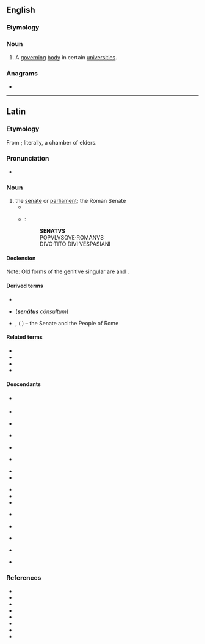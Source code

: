 ==English==

===Etymology===
{{bor|en|la|senatus}}

===Noun===
{{en-noun|?}}

# A [[govern]]ing [[body]] in certain [[university|universities]].

===Anagrams===
* {{anagrams|en|a=aensstu|nasutes|sun teas|unseats}}

----

==Latin==

===Etymology===
From {{m|la|senex||old}}; literally, a chamber of elders.

===Pronunciation===
* {{la-IPA|senātus}}

===Noun===
{{la-noun|senātus<4>}}

# the [[senate]] or [[parliament]]; the Roman Senate
#* {{Q|la|Cicero|Catiline|Oratio in Catilinam Prima in Senatu Habita|2|quote=O tempora, o mores! '''Senatus''' haec intellegit, consul videt; hic tamen vivit. Vivit?|trans=Shame on the age and on its principles! The '''senate''' is aware of these things; the consul sees them; and yet this man lives. Lives!}}
#* {{circa|82 {{AD}}}} {{w|Arch of Titus}}:
#*: '''SENATVS'''
#*: POPVLVSQVE·ROMANVS
#*: DIVO·TITO·DIVI·VESPASIANI

====Declension====
{{la-ndecl|senātus<4>}}
Note: Old forms of the genitive singular are {{m|la|senātuis}} and {{m|la|senātī}}.

====Derived terms====
* {{l|la|senāculum}}
* {{l|la|S. C.}} ('''''senātus''' cōnsultum'')
* {{l|la|S. P. Q. R.}}, {{l|la|SPQR}} ('''''{{l|la|senatus|Senātus}}''' {{l|la|populus|Populus}}{{l|la|-que|que}} {{l|la|romanus|Rōmānus}}'') – the Senate and the People of Rome

====Related terms====
* {{l|la|senātor}}
* {{l|la|senātōrius}}
* {{l|la|senātrīx}}
* {{l|la|senex}}

====Descendants====
{{top2}}
* {{desc|en|senate}} {{qualifier|borrowed}}
* {{desc|ca|senat}} 
* {{desc|nl|senaat}} {{qualifier|borrowed}}
* {{desc|fi|senaatti}} {{qualifier|borrowed}}
* {{desc|fr|sénat}}
* {{desc|de|Senat}} {{qualifier|borrowed}}
* {{desc|it|senato}}
* {{desc|nb|senat}}
{{mid2}}
* {{desc|nn|senat}}
* {{desc|pt|senado}}
* {{desc|ro|senat}}
* {{desc|ru|сена́т}} {{qualifier|borrowed}}
* {{desc|es|senado}}
* {{desc|sv|senat}} {{qualifier|borrowed}}
* {{desc|cy|senedd}} {{qualifier|borrowed}}
* {{desc|cs|senát}} {{qualifier|borrowed}}
{{bottom}}

===References===
* {{R:L&S}}
* {{R:Elementary Lewis}}
* {{R:du Cange}}
* {{R:Gaffiot}}
* {{R:M&A}}
* {{R:Peck}}
* {{R:NLW}}
* {{R:Smith's Antiquities}}